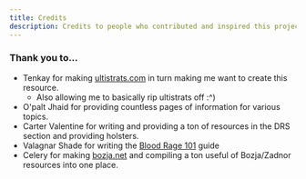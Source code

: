 ```yaml
---
title: Credits
description: Credits to people who contributed and inspired this project
---
```



<link
  rel="stylesheet"
  media="(prefers-color-scheme:dark)"
  href="https://cdn.jsdelivr.net/npm/@shoelace-style/shoelace@2.15.1/cdn/themes/dark.css"
  onload="document.documentElement.classList.add('sl-theme-dark');"
/>
<script type="module" src="https://cdn.jsdelivr.net/npm/@shoelace-style/shoelace@2.15.1/cdn/shoelace-autoloader.js"></script>


### Thank you to... ###
- Tenkay for making <a href="https://ultistrats.com" target="_blank">ultistrats.com</a> in turn making me want to create this resource.
  - Also allowing me to basically rip ultistrats off :^\)
- O'palt Jhaid for providing countless pages of information for various topics.
- Carter Valentine for writing and providing a ton of resources in the DRS section and providing holsters.
- Valagnar Shade for writing the [Blood Rage 101](/drs/bloodrage) guide
- Celery for making <a href="https://bozja.net" target="_blank">bozja.net</a> and compiling a ton useful of Bozja/Zadnor resources into one place.

